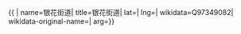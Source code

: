 {{ {{{1|PRC admin/showdata}}}|
name=银花街道|
title=银花街道|
lat=|
lng=|
wikidata=Q97349082|
wikidata-original-name=|
arg={{{arg|}}}}}